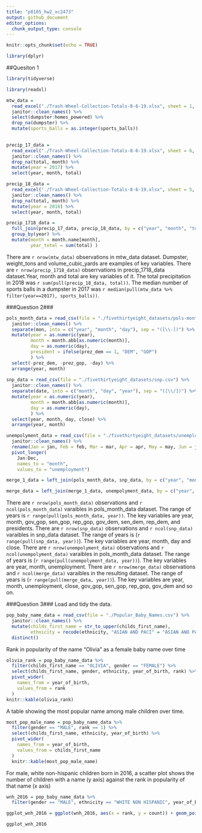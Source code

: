 ```yaml
---
title: "p8105_hw2_xc2473"
output: github_document
editor_options: 
  chunk_output_type: console
---
```


```r
knitr::opts_chunk$set(echo = TRUE)

library(dplyr)
```
##Quesiton 1
```r
library(tidyverse)

library(readxl)

mtw_data = 
  read_excel("./Trash-Wheel-Collection-Totals-8-6-19.xlsx", sheet = 1, col_names = TRUE) %>%
  janitor::clean_names() %>%
  select(dumpster:homes_powered) %>% 
  drop_na(dumpster) %>%
  mutate(sports_balls = as.integer(sports_balls)) 
  
```
```r
precip_17_data =
  read_excel("./Trash-Wheel-Collection-Totals-8-6-19.xlsx", sheet = 6, col_names = TRUE, skip = 1) %>% 
  janitor::clean_names() %>%
  drop_na(total, month) %>%
  mutate(year = 2017) %>% 
  select(year, month, total)

precip_18_data =
  read_excel("./Trash-Wheel-Collection-Totals-8-6-19.xlsx", sheet = 5, col_names = TRUE, skip = 1) %>% 
  janitor::clean_names() %>%
  drop_na(total, month) %>%
  mutate(year = 2018) %>% 
  select(year, month, total)

precip_1718_data = 
  full_join(precip_17_data, precip_18_data, by = c("year", "month", "total")) %>% 
  group_by(year) %>% 
  mutate(month = month.name[month],
         year_total = sum(total) )
```
There are `r nrow(mtw_data)` observations in mtw_data dataset. Dumpster, weight_tons and volume_cubic_yards are examples of key variables. There are `r nrow(precip_1718_data)` obserrvations in precip_1718_data dataset.Year, month and total are key variables of it.
The total precipitation in 2018 was `r sum(pull(precip_18_data, total))`. The median number of sports balls in a dumpster in 2017 was `r median(pull(mtw_data %>% filter(year==2017), sports_balls))`.

###Question 2###
```r
pols_month_data = read_csv(file = "./fivethirtyeight_datasets/pols-month.csv") %>%
  janitor::clean_names() %>%
  separate(mon, into = c("year", "month", "day"), sep = "([\\-])") %>%
  mutate(year = as.numeric(year),
         month = month.abb[as.numeric(month)],
         day = as.numeric(day),
         president = ifelse(prez_dem == 1, "DEM", "GOP")
         ) %>% 
  select(-prez_dem, -prez_gop, -day) %>%
  arrange(year, month)
  
snp_data = read_csv(file = "./fivethirtyeight_datasets/snp.csv") %>%
  janitor::clean_names() %>%
  separate(date, into = c("month", "day", "year"), sep = "([\\/])") %>%
  mutate(year = as.numeric(year),
         month = month.abb[as.numeric(month)],
         day = as.numeric(day),
         ) %>% 
  select(year, month, day, close) %>%
  arrange(year, month)

unempolyment_data = read_csv(file = "./fivethirtyeight_datasets/unemployment.csv") %>%
  janitor::clean_names() %>% 
  rename(Jan = jan, Feb = feb, Mar = mar, Apr = apr, May = may, Jun = jun, Jul = jul, Aug = aug, Sep = sep, Oct = oct, Nov = nov, Dec = dec) %>% 
  pivot_longer(
    Jan:Dec,
    names_to = "month",
    values_to = "unemployment") 

merge_1_data = left_join(pols_month_data, snp_data, by = c("year", "month"))

merge_data = left_join(merge_1_data, unempolyment_data, by = c("year", "month"))
```

There are `r nrow(pols_month_data)` observations and `r ncol(pols_month_data)` varaibles in pols_month_data dataset. The range of years is `r range(pull(pols_month_data, year))`. The key variables are year, month, gov_gop, sen_gop, rep_gop, gov_dem, sen_dem, rep_dem, and presidents.
There are `r nrow(snp_data)` observations and `r ncol(snp_data)` varaibles in snp_data dataset. The range of years is (`r range(pull(snp_data, year))`). The key variables are year, month, day and close.
There are `r nrow(unempolyment_data)` observations and `r ncol(unempolyment_data)` varaibles in pols_month_data dataset. The range of years is (`r range(pull(unempolyment_data, year))`). The key variables are year, month, unemployment.
There are `r nrow(merge_data)` observations and `r ncol(merge_data)` varaibles in the resulting dataset. The range of years is (`r range(pull(merge_data, year))`). The key variables are year, month, unemployment, close, gov_gop, sen_gop, rep_gop, gov_dem and so on.

###Question 3###
Load and tidy the data.
```r
pop_baby_name_data = read_csv(file = "./Popular_Baby_Names.csv") %>%
  janitor::clean_names() %>% 
  mutate(childs_first_name = str_to_upper(childs_first_name),
         ethnicity = recode(ethnicity, "ASIAN AND PACI" = "ASIAN AND PACIFIC ISLANDER", "BLACK NON HISP" = "BLACK NON HISPANIC", "WHITE NON HISP" = "WHITE NON HISPANIC")) %>% 
  distinct()
```
Rank in popularity of the name “Olivia” as a female baby name over time
```r
olivia_rank = pop_baby_name_data %>% 
  filter(childs_first_name == "OLIVIA", gender == "FEMALE") %>% 
  select(childs_first_name, gender, ethnicity, year_of_birth, rank) %>% 
  pivot_wider(
    names_from = year_of_birth,
    values_from = rank
  ) 
knitr::kable(olivia_rank)
```

A table showing the most popular name among male children over time.

```r
most_pop_male_name = pop_baby_name_data %>% 
  filter(gender == "MALE", rank == 1) %>% 
  select(childs_first_name, ethnicity, year_of_birth) %>% 
  pivot_wider(
    names_from = year_of_birth,
    values_from = childs_first_name
  )  
  knitr::kable(most_pop_male_name)
```

For male, white non-hispanic children born in 2016, a scatter plot shows the number of children with a name (y axis) against the rank in popularity of that name (x axis)

```r
wnh_2016 = pop_baby_name_data %>% 
  filter(gender == "MALE", ethnicity == "WHITE NON HISPANIC", year_of_birth == 2016 )

ggplot_wnh_2016 = ggplot(wnh_2016, aes(x = rank, y = count)) + geom_point()

ggplot_wnh_2016
```









